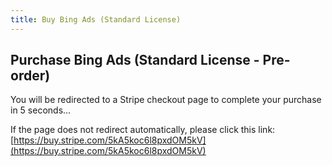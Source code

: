 ```yaml
---
title: Buy Bing Ads (Standard License)
---
```



<Head>
  <meta httpEquiv="refresh" content="5; url='https://buy.stripe.com/5kA5koc6l8pxdOM5kV'" />
</Head>

## Purchase Bing Ads (Standard License - Pre-order)

You will be redirected to a Stripe checkout page to complete your purchase in 5 seconds...

If the page does not redirect automatically, please click this link: [https://buy.stripe.com/5kA5koc6l8pxdOM5kV](https://buy.stripe.com/5kA5koc6l8pxdOM5kV)
